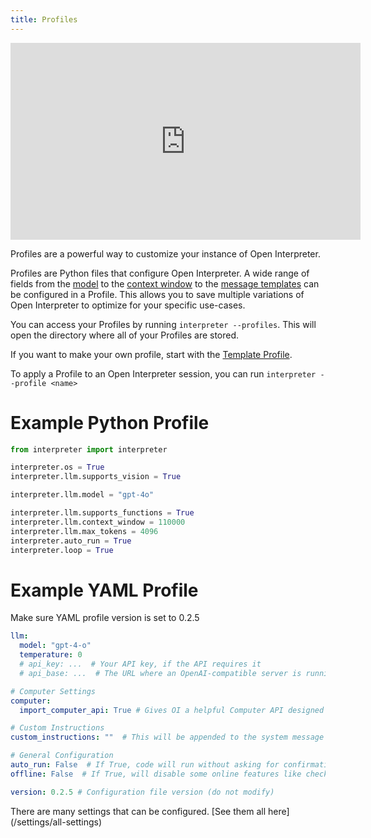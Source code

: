```yaml
---
title: Profiles
---
```


<iframe
  width="560"
  height="315"
  src="https://www.youtube.com/embed/NxfdrGQrkHQ"
  frameBorder="0"
  allow="accelerometer; autoplay; clipboard-write; encrypted-media; gyroscope; picture-in-picture"
  allowFullScreen
></iframe>

Profiles are a powerful way to customize your instance of Open Interpreter.

Profiles are Python files that configure Open Interpreter. A wide range of fields from the [model](/settings/all-settings#model-selection) to the [context window](/settings/all-settings#context-window) to the [message templates](/settings/all-settings#user-message-template) can be configured in a Profile. This allows you to save multiple variations of Open Interpreter to optimize for your specific use-cases.

You can access your Profiles by running `interpreter --profiles`. This will open the directory where all of your Profiles are stored.

If you want to make your own profile, start with the [Template Profile](https://github.com/OpenInterpreter/open-interpreter/blob/main/interpreter/terminal_interface/profiles/defaults/template_profile.py).

To apply a Profile to an Open Interpreter session, you can run `interpreter --profile <name>`

# Example Python Profile

```Python
from interpreter import interpreter

interpreter.os = True
interpreter.llm.supports_vision = True

interpreter.llm.model = "gpt-4o"

interpreter.llm.supports_functions = True
interpreter.llm.context_window = 110000
interpreter.llm.max_tokens = 4096
interpreter.auto_run = True
interpreter.loop = True
```

# Example YAML Profile

<Info> Make sure YAML profile version is set to 0.2.5 </Info>

```YAML
llm:
  model: "gpt-4-o"
  temperature: 0
  # api_key: ...  # Your API key, if the API requires it
  # api_base: ...  # The URL where an OpenAI-compatible server is running to handle LLM API requests

# Computer Settings
computer:
  import_computer_api: True # Gives OI a helpful Computer API designed for code interpreting language models

# Custom Instructions
custom_instructions: ""  # This will be appended to the system message

# General Configuration
auto_run: False  # If True, code will run without asking for confirmation
offline: False  # If True, will disable some online features like checking for updates

version: 0.2.5 # Configuration file version (do not modify)
```

<Tip>
  There are many settings that can be configured. [See them all
  here](/settings/all-settings)
</Tip>
